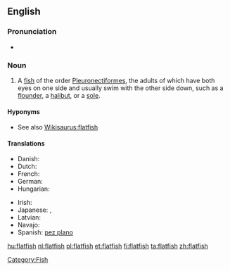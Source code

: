 {{wikipedia}}
==English==

===Pronunciation===
* {{audio|en-us-flatfish.ogg|Audio (US)}}

===Noun===
{{en-noun|flatfish|pl2=flatfishes}}

# A [[fish]] of the order [[Pleuronectiformes]], the adults of which have both eyes on one side and usually swim with the other side down, such as a [[flounder]], a [[halibut]], or a [[sole]].

====Hyponyms====
* See also [[Wikisaurus:flatfish]]

====Translations====
{{trans-top|fish}}
* Danish: {{t|da|fladfisk|n}}
* Dutch: {{t+|nl|platvis|m}}
* French: {{t+|fr|poisson plat|m}}
* German: {{t+|de|Plattfisch|m}}
* Hungarian: {{t+|hu|lepényhal}}
{{trans-mid}}
* Irish: {{t-|ga|leadhbóg|f|xs=Irish}}
* Japanese: {{t+|ja|鰈}}, {{t-|ja|カレイ|tr=karei}}
* Latvian: {{t|lv|plekste|f}}
* Navajo: {{tø|nv|łóóʼtʼą́hí}}
* Spanish: [[pez plano]] {{m}}
{{trans-bottom}}

[[Category:Fish]]

[[hu:flatfish]]
[[nl:flatfish]]
[[pl:flatfish]]
[[et:flatfish]]
[[fi:flatfish]]
[[ta:flatfish]]
[[zh:flatfish]]